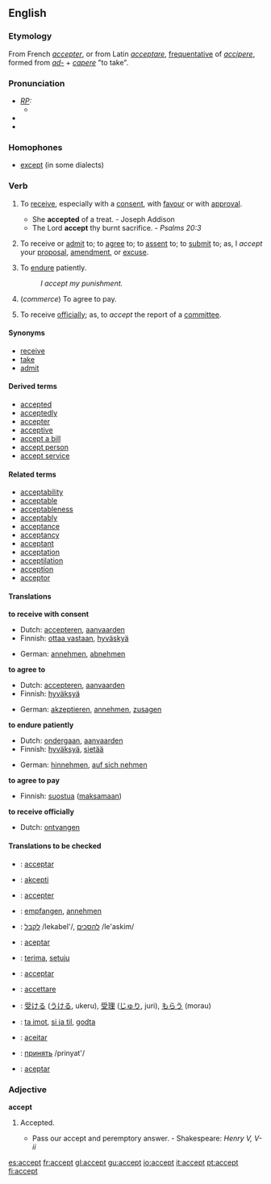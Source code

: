 ==English==

===Etymology===
From French ''[[accepter]]'', or from Latin ''[[acceptare]]'', [[frequentative]] of ''[[accipere]]'', formed from ''[[ad-]]'' + ''[[capere]]'' "to take".

===Pronunciation===
* ''[[RP]]:''
** {{IPA|/əkˈsept/}}
*{{audio|en-us-accept.ogg|Audio (US)}}
*{{audio|En-uk-accept.ogg|Audio (UK)}}

===Homophones===
*[[except]] (in some dialects)

===Verb===
{{en-infl-reg-consonant|accept||}}
# {{transitive}} To [[receive]], especially with a [[consent]], with [[favour]] or with [[approval]].
#* She '''accepted''' of a treat. - Joseph Addison
#* The Lord '''accept''' thy burnt sacrifice. - ''Psalms 20:3''
# {{transitive}} To receive or [[admit]] to; to [[agree]] to; to [[assent]] to; to [[submit]] to; as, I ''accept'' your [[proposal]], [[amendment]], or [[excuse]].
# {{transitive}} To [[endure]] patiently.
#: ''I accept my punishment.''
# {{transitive}} (''commerce'') To agree to pay.
# {{transitive}} To receive [[officially]]; as, to ''accept'' the report of a [[committee]].

====Synonyms====
* [[receive]]
* [[take]]
* [[admit]]

====Derived terms====
* [[accepted]]
* [[acceptedly]]
* [[accepter]]
* [[acceptive]]
* [[accept a bill]]
* [[accept person]]
* [[accept service]]

====Related terms====
* [[acceptability]]
* [[acceptable]]
* [[acceptableness]]
* [[acceptably]]
* [[acceptance]]
* [[acceptancy]]
* [[acceptant]]
* [[acceptation]]
* [[acceptilation]]
* [[acception]]
* [[acceptor]]

====Translations====
'''to receive with consent'''
{{top}}
*Dutch: [[accepteren]], [[aanvaarden]]
*Finnish: [[ottaa vastaan]], [[hyväskyä]]
{{mid}}
*German: [[annehmen]], [[abnehmen]]
{{bottom}}

'''to agree to'''
{{top}}
*Dutch: [[accepteren]], [[aanvaarden]]
*Finnish: [[hyväksyä]]
{{mid}}
*German: [[akzeptieren]], [[annehmen]], [[zusagen]]
{{bottom}}

'''to endure patiently'''
{{top}}
*Dutch: [[ondergaan]], [[aanvaarden]]
*Finnish: [[hyväksyä]], [[sietää]]
{{mid}}
*German: [[hinnehmen]], [[auf sich nehmen]]
{{bottom}}

'''to agree to pay'''
{{top}}
*Finnish: [[suostua]] ([[maksaa|maksamaan]])
{{mid}}
{{bottom}}

'''to receive officially'''
{{top}}
*Dutch: [[ontvangen]]
{{mid}}
{{bottom}}

====Translations to be checked====
{{checktrans}}
*{{ttbc|Catalan}}: [[acceptar]]
*{{ttbc|Esperanto}}: [[akcepti]]
*{{ttbc|French}}: [[accepter]]
*{{ttbc|German}}: [[empfangen]], [[annehmen]]
*{{ttbc|Hebrew}}: [[:he:לקבל|לקבל]] /lekabel'/, [[:he:להסכים|להסכים]] /le'askim/
*{{ttbc|Ido}}: [[aceptar]]
*{{ttbc|Indonesian}}: [[terima]], [[setuju]]
*{{ttbc|Interlingua}}: [[acceptar]]
*{{ttbc|Italian}}: [[accettare]]
*{{ttbc|Japanese}}: [[受ける]] ([[うける]], ukeru), [[受理]] ([[じゅり]], juri), [[もらう]] (morau)
*{{ttbc|Norwegian}}: [[ta imot]], [[si ja til]], [[godta]]
*{{ttbc|Portuguese}}: [[aceitar]]
*{{ttbc|Russian}}: [[:ru:принять|принять]] /prinyat'/
*{{ttbc|Spanish}}: [[aceptar]]

===Adjective===
'''accept'''
# {{obsolete}} Accepted.
#* Pass our accept and peremptory answer. - Shakespeare: ''Henry V, V-ii''

[[es:accept]]
[[fr:accept]]
[[gl:accept]]
[[gu:accept]]
[[io:accept]]
[[it:accept]]
[[pt:accept]]
[[fi:accept]]